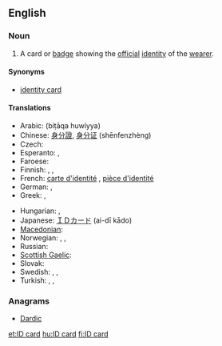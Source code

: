 ==English==
{{wikipedia|Identity document}}

===Noun===
{{en-noun|sg=[[ID]] [[card]]}}

# A card or [[badge]] showing the [[official]] [[identity]] of the [[wearer]].

====Synonyms====
* [[identity card]]

====Translations====
{{trans-top|card or badge showing the official identity of the wearer}}
* Arabic: {{Arab|[[بطاقة هوية]]}} (biṭāqa huwíyya) {{f}}
* Chinese: [[身分證]], [[身分证]]  (shēnfenzhèng)
* Czech: {{t-|cs|občanský průkaz|m}}
* Esperanto: {{t-|eo|identigilo|xs=Esperanto}}, {{t-|eo|identiga karto|xs=Esperanto}}
* Faroese: {{t-|fo|samleikaprógv|n|xs=Faroese}}
* Finnish: {{t-|fi|henkilökortti}}, {{t+|fi|henkilöllisyystodistus}}, {{t-|fi|henkilötodistus}}
* French: [[carte d'identité]] {{f}}, [[pièce d'identité]] {{f}}
* German: {{t+|de|Ausweis|m}}, {{t+|de|Personalausweis|m}}
* Greek: {{t+|el|ταυτότητα|f|tr=taftótita}},  {{t|el|δελτίο ταυτότητας|n|tr=deltío taftótitas}}
{{trans-mid}}
* Hungarian: {{t|hu|személyi igazolvány}},  {{qualifier|colloquial}} {{t-|hu|személyi}}
* Japanese: [[ＩＤカード]] (ai-dī kādo)
* [[Macedonian]]: {{t-|mk|лична карта|f|tr=líčna kárta}}
* Norwegian: {{t-|no|ID-kort|n}}, {{t-|no|identifikasjonsbevis|n}}, {{t-|no|legitimasjon|m}}
* Russian: {{t|ru|удостоверение личности|n|tr=udostoverénije líčnosti}}
* [[Scottish Gaelic]]: {{t-|gd|cairt-aithne|f|xs=Scottish Gaelic}}
* Slovak: {{t-|sk|občiansky preukaz|m}}
* Swedish: {{t|sv|identifikation|c}}, {{t-|sv|legitimation|c}}, {{t|sv|ID-kort|n}}
* Turkish: {{t|tr|kimlik}},  {{t|tr|kimlik kartı}},  {{t|tr|nüfus cüzdanı}}
{{trans-bottom}}

===Anagrams===
* [[Dardic#English|Dardic]]

[[et:ID card]]
[[hu:ID card]]
[[fi:ID card]]
